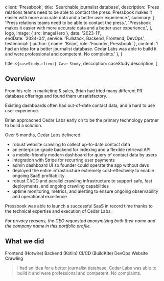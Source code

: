 
  client: 'Pressbook',
  title: 'Searchable journalist database',
  description:
    'Press relations teams need to be able to contact the press. Pressbook makes it easier with more accurate data and a better user experience.',
  summary: [
    'Press relations teams need to be able to contact the press.',
    'Pressbook makes it easier with more accurate data and a better user experience.',
  ],
  logo,
  image: { src: imageHero },
  date: '2023-11',  
  endDate: '2024-04',
  service: 'Fullstack, Backend, Frontend, DevOps',
  testimonial: {
    author: { name: 'Brian', role: 'Founder, Pressbook' },
    content:
      'I had an idea for a better journalist database. Cedar Labs was able to build it and were professional and competent. No complaints.'
  },
}

  title: `${caseStudy.client} Case Study`,
  description: caseStudy.description,
}

## Overview

From his role in marketing & sales, Brian had tried many different PR database offerings and found them unsatisfactory.

Existing dashboards often had out-of-date contact data, and a hard to use user experience.

Brian approached Cedar Labs early on to be the primary technology partner to build a solution.

Over 5 months, Cedar Labs delivered:

- robust website crawling to collect up-to-date contact data
- an enterprise-grade backend for indexing and a flexible retrieval API
- a mobile-friendly modern dashboard for query of contact data by users
- integration with Stripe for recurring user payments
- admin dashboard UI so founder could operate the app without devs
- deployed the entire infrastructure extremely cost-effectively to enable ongoing SaaS profitability
- robust CI/CD and parallel crawling infrastructure to support safe, fast deployments, and ongoing crawling capabilities
- uptime monitoring, metrics, and alerting to ensure ongoing observability and operational excellence

Pressbook was able to launch a successful SaaS in record time thanks to the technical expertise and execution of Cedar Labs.

*For privacy reasons, the CEO requested anonymizing both their name and the company name in this portfolio profile.*

## What we did

<TagList>
  <TagListItem>Frontend (Hotwire)</TagListItem>
  <TagListItem>Backend (Kotlin)</TagListItem>
  <TagListItem>CI/CD (BuildKite)</TagListItem>
  <TagListItem>DevOps</TagListItem>
   <TagListItem>Website Crawling</TagListItem>
</TagList>

<Blockquote
  author={{ name: 'Brian', role: 'Founder, Pressbook' }}
  image={{ src: imageCeo }}
>
  I had an idea for a better journalist database. Cedar Labs was able to build it and were professional and competent. No complaints.
</Blockquote>

<StatList>
  <StatListItem value="40k" label="Contacts Crawled" />
  <StatListItem value="93s" label="Efficient CI/CD" />
  <StatListItem value="$107/m" label="Economical Deployment" />
  <StatListItem value="$976/m" label="Saved Cloud Costs" />
</StatList>
